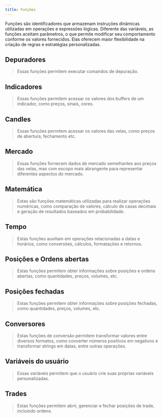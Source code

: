 ```yaml
---
title: Funções
---
```



Funções são identificadores que armazenam instruções dinâmicas utilizadas em
operações e expressões lógicas. Diferente das variáveis, as funções aceitam
parâmetros, o que permite modificar seu comportamento conforme os valores
fornecidos. Elas oferecem maior flexibilidade na criação de regras e
estratégias personalizadas.

## Depuradores

> Essas funções permitem executar comandos de depuração.

<FunctTableModal category={ENUM_FUNCTION_CATEGORY_TYPE.DEBUG} />

## Indicadores

> Essas funções permitem acessar os valores dos buffers de um indicador, como preços, sinais, cores.

<FunctTableModal category={ENUM_FUNCTION_CATEGORY_TYPE.INDICATOR} />

## Candles

> Essas funções permitem acessar os valores das velas, como preços de abertura, fechamento etc.

<FunctTableModal category={ENUM_FUNCTION_CATEGORY_TYPE.CANDLE} />

## Mercado

> Essas funções fornecem dados de mercado semelhantes aos preços das velas, mas com escopo mais abrangente para representar diferentes aspectos do mercado.

<FunctTableModal category={ENUM_FUNCTION_CATEGORY_TYPE.MARKET} />

## Matemática

> Estas são funções matemáticas utilizadas para realizar operações numéricas, como comparação de valores, cálculo de casas decimais e geração de resultados baseados em probabilidade.

<FunctTableModal category={ENUM_FUNCTION_CATEGORY_TYPE.MATH} />

## Tempo

> Estas funções auxiliam em operações relacionadas a datas e horários, como conversões, cálculos, formatações e retornos.

<FunctTableModal category={ENUM_FUNCTION_CATEGORY_TYPE.TIME} />

## Posições e Ordens abertas

> Estas funções permitem obter informações sobre posições e ordens abertas, como quantidades, preços, volumes, etc.

<FunctTableModal category={ENUM_FUNCTION_CATEGORY_TYPE.OPEN_TRADE} />

## Posições fechadas

> Estas funções permitem obter informações sobre posições fechadas, como quantidades, preços, volumes, etc.

<FunctTableModal category={ENUM_FUNCTION_CATEGORY_TYPE.CLOSE_TRADE} />

## Conversores

> Estas funções de conversão permitem transformar valores entre diversos formatos, como converter números positivos em negativos e transformar strings em datas, entre outras operações.

<FunctTableModal category={ENUM_FUNCTION_CATEGORY_TYPE.CONVERTER} />

## Variáveis do usuário

> Essas variáveis permitem que o usuário crie suas próprias variáveis personalizadas.

<FunctTableModal category={ENUM_FUNCTION_CATEGORY_TYPE.USER_VARIABLE} />

## Trades

> Estas funções permitem abrir, gerenciar e fechar posições de trade, incluindo ordens.

<FunctTableModal category={ENUM_FUNCTION_CATEGORY_TYPE.TRADE} />
